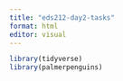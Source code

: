 ```yaml
---
title: "eds212-day2-tasks"
format: html
editor: visual
---
```


```r
library(tidyverse)
library(palmerpenguins)

```
